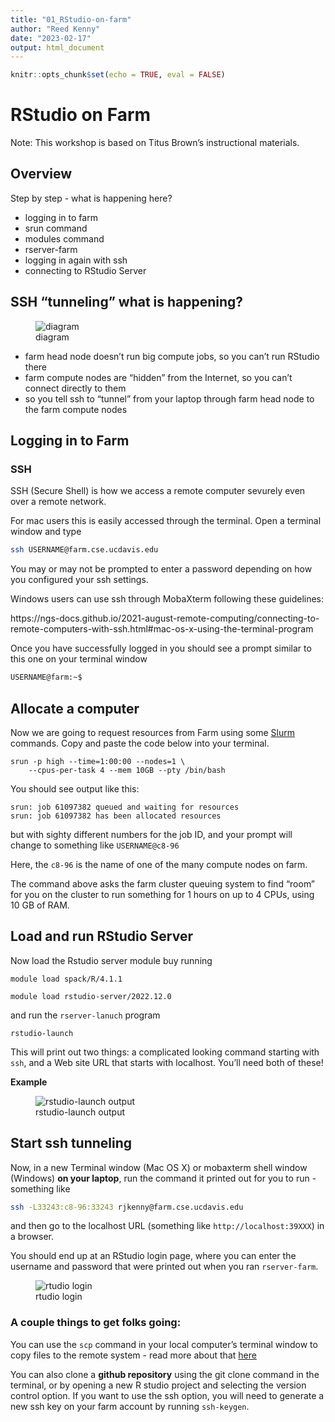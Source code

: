 ```yaml
---
title: "01_RStudio-on-farm"
author: "Reed Kenny"
date: "2023-02-17"
output: html_document
---
```


```r
knitr::opts_chunk$set(echo = TRUE, eval = FALSE)
```

# RStudio on Farm

Note: This workshop is based on Titus Brown's instructional materials. 

## Overview

Step by step - what is happening here?

* logging in to farm
* srun command
* modules command
* rserver-farm
* logging in again with ssh
* connecting to RStudio Server

## SSH "tunneling" what is happening?

![diagram](docs/img/upload_4c0789c727cb67cfa682ea50c4774ce8.png)

* farm head node doesn’t run big compute jobs, so you can’t run RStudio there
* farm compute nodes are “hidden” from the Internet, so you can’t connect directly to them
* so you tell ssh to “tunnel” from your laptop through farm head node to the farm compute nodes

## Logging in to Farm

### SSH

SSH (Secure Shell) is how we access a remote computer sevurely even over a remote network. 

For mac users this is easily accessed through the terminal. Open a terminal window and type

``` bash
ssh USERNAME@farm.cse.ucdavis.edu

```

You may or may not be prompted to enter a password depending on how you configured your ssh settings. 

Windows users can use ssh through MobaXterm following these guidelines: 

https://ngs-docs.github.io/2021-august-remote-computing/connecting-to-remote-computers-with-ssh.html#mac-os-x-using-the-terminal-program

Once you have successfully logged in you should see a prompt similar to this one on your terminal window 

```bash

USERNAME@farm:~$

```

## Allocate a computer 

Now we are going to request resources from Farm using some [Slurm](https://slurm.schedmd.com/overview.html) commands. Copy and paste the code below into your terminal. 

```Slurm

srun -p high --time=1:00:00 --nodes=1 \
    --cpus-per-task 4 --mem 10GB --pty /bin/bash

```

You should see output like this: 

```Slurm

srun: job 61097382 queued and waiting for resources
srun: job 61097382 has been allocated resources

```

but with sighty different numbers for the job ID, and your prompt will change to something like `USERNAME@c8-96`

Here, the `c8-96` is the name of one of the many compute nodes on farm.

The command above asks the farm cluster queuing system to find “room” for you on the cluster to run something for 1 hours on up to 4 CPUs, using 10 GB of RAM.

## Load and run RStudio Server

Now load the Rstudio server module buy running 

``` Slurm

module load spack/R/4.1.1

module load rstudio-server/2022.12.0

```

and run the `rserver-lanuch` program

```Slurm

rstudio-launch

```

This will print out two things: a complicated looking command starting with `ssh`, and a Web site URL that starts with localhost. You’ll need both of these!

**Example**

![rstudio-launch output](docs/img/rstudio-launch-output.png)

## Start ssh tunneling

Now, in a new Terminal window (Mac OS X) or mobaxterm shell window (Windows) **on your laptop**, run the command it printed out for you to run - something like

```bash

ssh -L33243:c8-96:33243 rjkenny@farm.cse.ucdavis.edu

```

and then go to the localhost URL (something like `http://localhost:39XXX`) in a browser.

You should end up at an RStudio login page, where you can enter the username and password that were printed out when you ran `rserver-farm`.

![rtudio login](docs/img/rstuio_login.png)

### A couple things to get folks going:

You can use the `scp` command in your local computer's terminal window to copy files to the remote system - read more about that [here](https://ngs-docs.github.io/2021-august-remote-computing/connecting-to-remote-computers-with-ssh.html#copying-files-to-and-from-your-local-computer.)

You can also clone a **github repository** using the git clone command in the terminal, or by opening a new R studio project and selecting the version control option. If you want to use the ssh option, you will need to generate a new ssh key on your farm account by running `ssh-keygen`. 

